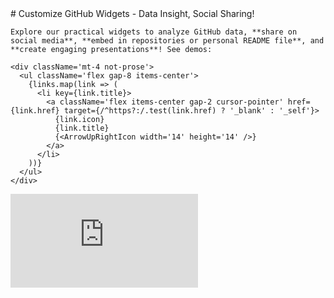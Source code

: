 
<div className='grid grid-cols-12 gap-4'>
  <section className='col-span-12 sm:col-span-6 md:col-span-7 lg:col-span-9'>
    # Customize GitHub Widgets - Data Insight, Social Sharing!

    Explore our practical widgets to analyze GitHub data, **share on social media**, **embed in repositories or personal README file**, and **create engaging presentations**! See demos:

    <div className='mt-4 not-prose'>
      <ul className='flex gap-8 items-center'>
        {links.map(link => (
          <li key={link.title}>
            <a className='flex items-center gap-2 cursor-pointer' href={link.href} target={/^https?:/.test(link.href) ? '_blank' : '_self'}>
              {link.icon}
              {link.title}
              {<ArrowUpRightIcon width='14' height='14' />}
            </a>
          </li>
        ))}
      </ul>
    </div>
  </section>

  <section className='col-span-12 sm:col-span-6 md:col-span-5 lg:col-span-3 flex items-center justify-end'>
    <iframe
      className='w-full sm:max-w-xs aspect-video bg-toolbar rounded'
      src="https://www.youtube.com/embed/An0VW0k_CKA?autoplay=1&loop=1&rel=0&playlist=An0VW0k_CKA&showinfo=0&mute=1"
      title="YouTube video player" frameBorder="0"
      allow="accelerometer; autoplay; muted; loop; clipboard-write; encrypted-media; gyroscope; picture-in-picture; web-share"
      allowFullScreen
    />
  </section>
</div>
